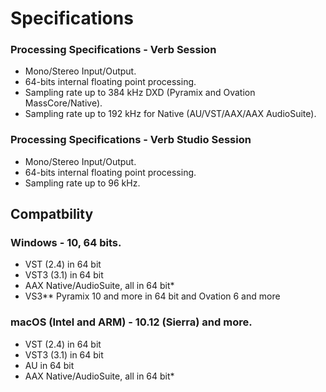 # Specifications

### Processing Specifications - Verb Session
- Mono/Stereo Input/Output.
- 64-bits internal floating point processing.
- Sampling rate up to 384 kHz DXD (Pyramix and Ovation MassCore/Native).
- Sampling rate up to 192 kHz for Native (AU/VST/AAX/AAX AudioSuite).


### Processing Specifications - Verb Studio Session
- Mono/Stereo Input/Output.
- 64-bits internal floating point processing.
- Sampling rate up to 96 kHz.

## Compatbility

### Windows - 10, 64 bits.

- VST (2.4) in 64 bit
- VST3 (3.1) in 64 bit
- AAX Native/AudioSuite, all in 64 bit*
- VS3** Pyramix 10 and more in 64 bit and Ovation 6 and more

### macOS (Intel and ARM) - 10.12 (Sierra) and more.

- VST (2.4) in 64 bit
- VST3 (3.1) in 64 bit
- AU in 64 bit
- AAX Native/AudioSuite, all in 64 bit*
